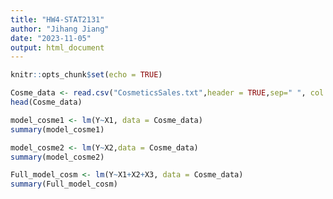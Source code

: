 ```yaml
---
title: "HW4-STAT2131"
author: "Jihang Jiang"
date: "2023-11-05"
output: html_document
---
```


```r
knitr::opts_chunk$set(echo = TRUE)
```

```r

Cosme_data <- read.csv("CosmeticsSales.txt",header = TRUE,sep=" ", col.names = c("Y","X1","X2","X3"))
head(Cosme_data)
```
```r
model_cosme1 <- lm(Y~X1, data = Cosme_data)
summary(model_cosme1)
```
```r
model_cosme2 <- lm(Y~X2,data = Cosme_data)
summary(model_cosme2)
```

```r
Full_model_cosm <- lm(Y~X1+X2+X3, data = Cosme_data)
summary(Full_model_cosm)
```


